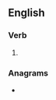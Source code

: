 ==English==

===Verb===
{{head|en|verb form}}

# {{en-past of|energize}}

===Anagrams===
* {{anagrams|en|genderize}}